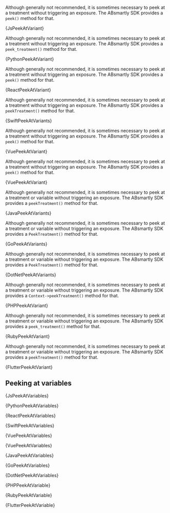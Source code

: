

<Tabs groupId="language">

<TabItem value="js" label="Javascript">

Although generally not recommended, it is sometimes necessary to peek at a
treatment without triggering an exposure. The ABsmartly SDK provides a
`peek()` method for that.

<CodeBlock language="js">{JsPeekAtVariant}</CodeBlock>

</TabItem>

<TabItem value="python" label="Python3">

Although generally not recommended, it is sometimes necessary to peek at a
treatment without triggering an exposure. The ABsmartly SDK provides a
`peek_treatment()` method for that.

<CodeBlock language="py">{PythonPeekAtVariant}</CodeBlock>

</TabItem>

<TabItem value="react" label="React">

Although generally not recommended, it is sometimes necessary to peek at a
treatment without triggering an exposure. The ABsmartly SDK provides a
`peek()` method for that.

<CodeBlock language="jsx">{ReactPeekAtVariant}</CodeBlock>

</TabItem>

<TabItem value="swift" label="Swift">

Although generally not recommended, it is sometimes necessary to peek at a
treatment without triggering an exposure. The ABsmartly SDK provides a
`peekTreatment()` method for that.

<CodeBlock language="swift">{SwiftPeekAtVariants}</CodeBlock>

</TabItem>

<TabItem value="vue" label="Vue2">

Although generally not recommended, it is sometimes necessary to peek at a
treatment without triggering an exposure. The ABsmartly SDK provides a
`peek()` method for that.

<CodeBlock language="js">{VuePeekAtVariant}</CodeBlock>

</TabItem>

<TabItem value="vue3" label="Vue3">

Although generally not recommended, it is sometimes necessary to peek at a
treatment without triggering an exposure. The ABsmartly SDK provides a
`peek()` method for that.

<CodeBlock language="js">{VuePeekAtVariant}</CodeBlock>

</TabItem>

<TabItem value="java" label="Java">

Although generally not recommended, it is sometimes necessary to peek at a
treatment or variable without triggering an exposure. The ABsmartly SDK
provides a `peekTreatment()` method for that.

<CodeBlock language="java">{JavaPeekAtVariants}</CodeBlock>

</TabItem>

<TabItem value="go" label="Go">

Although generally not recommended, it is sometimes necessary to peek at a
treatment or variable without triggering an exposure. The ABsmartly SDK
provides a `PeekTreatment()` method for that.

<CodeBlock language="go">{GoPeekAtVariants}</CodeBlock>

</TabItem>

<TabItem value="dotnet" label=".NET">

Although generally not recommended, it is sometimes necessary to peek at
a treatment or variable without triggering an exposure. The ABsmartly
SDK provides a `PeekTreatment()` method for that.

<CodeBlock language="csharp">{DotNetPeekAtVariants}</CodeBlock>

</TabItem>

<TabItem value="php" label="PHP">

Although generally not recommended, it is sometimes necessary to peek at a
treatment or variable without triggering an exposure. The ABsmartly SDK
provides a `Context->peekTreatment()` method for that.

<CodeBlock language="php">{PHPPeekAtVariant}</CodeBlock>

</TabItem>

<TabItem value="ruby" label="Ruby">

Although generally not recommended, it is sometimes necessary to peek at a
treatment or variable without triggering an exposure. The ABsmartly SDK
provides a `peek_treatment()` method for that.

<CodeBlock language="ruby">{RubyPeekAtVariant}</CodeBlock>

</TabItem>

<TabItem value="flutter" label="Flutter/Dart">

Although generally not recommended, it is sometimes necessary to peek at a
treatment or variable without triggering an exposure. The ABsmartly SDK
provides a `peekTreatment()` method for that.

<CodeBlock language="dart">{FlutterPeekAtVariant}</CodeBlock>

</TabItem>

</Tabs>

## Peeking at variables

<Tabs groupId="language">

<TabItem value="js" label="Javascript">

<CodeBlock language="js">{JsPeekAtVariables}</CodeBlock>

</TabItem>

<TabItem value="python" label="Python3">

<CodeBlock language="py">{PythonPeekAtVariables}</CodeBlock>

</TabItem>

<TabItem value="react" label="React">

<CodeBlock language="jsx">{ReactPeekAtVariables}</CodeBlock>

</TabItem>

<TabItem value="swift" label="Swift">

<CodeBlock language="swift">{SwiftPeekAtVariables}</CodeBlock>

</TabItem>

<TabItem value="vue" label="Vue2">

<CodeBlock language="js">{VuePeekAtVariables}</CodeBlock>

</TabItem>

<TabItem value="vue3" label="Vue3">

<CodeBlock language="js">{VuePeekAtVariables}</CodeBlock>

</TabItem>

<TabItem value="java" label="Java">

<CodeBlock language="java">{JavaPeekAtVariables}</CodeBlock>

</TabItem>

<TabItem value="go" label="Go">

<CodeBlock language="go">{GoPeekAtVariables}</CodeBlock>

</TabItem>

<TabItem value="dotnet" label=".NET">

<CodeBlock language="csharp">{DotNetPeekAtVariables}</CodeBlock>

</TabItem>

<TabItem value="php" label="PHP">

<CodeBlock language="php">{PHPPeekAtVariable}</CodeBlock>

</TabItem>

<TabItem value="ruby" label="Ruby">

<CodeBlock language="ruby">{RubyPeekAtVariable}</CodeBlock>

</TabItem>

<TabItem value="flutter" label="Flutter/Dart">

<CodeBlock language="dart">{FlutterPeekAtVariable}</CodeBlock>

</TabItem>

</Tabs>
